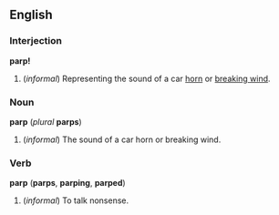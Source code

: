 ==English==
===Interjection===
'''parp!'''

#(''informal'') Representing the sound of a car [[horn]] or [[break wind|breaking wind]].

=== Noun ===
'''parp''' (''plural'' '''parps''')

#(''informal'') The sound of a car horn or breaking wind.

=== Verb ===
'''parp''' ('''parps''', '''parping''', '''parped''')

#(''informal'') To talk nonsense.